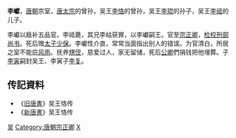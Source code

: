 '''李巘'''，[[唐朝|唐朝]]宗室，[[唐太宗|唐太宗]]的曾孙，吴王[[李恪_(吴王)|李恪]]的曾孙，吴王[[李琨|李琨]]的孙子，吴王[[李祗|李祗]]的儿子。

李巘以廕补五品官。李祗薨，其兄李岵获罪，以李巘嗣王。官至[[宗正卿|宗正卿]]，[[检校|检校]][[刑部尚书|刑部尚书]]。死后赠[[太子少保|太子少保]]。李巘性介直，常常当面指出别人的错误。为官清白，所居之室不能庇[[风|风]][[雨|雨]]。抚养[[甥|甥]][[侄|侄]]，慈爱过人，家无留储，死后[[公卿|公卿]]們捐钱把他埋葬。子[[李寅|李寅]]嗣封吴王、李寅子[[李复|李复]]。

==传記資料==
*《[[旧唐書|旧唐書]]》吴王恪传 
*《[[新唐書|新唐書]]》吴王恪传 

[[Category:唐朝宗室国王|吴]]
[[Category:唐朝宗正卿|Category:唐朝宗正卿]]
[[Category:李姓|X]]